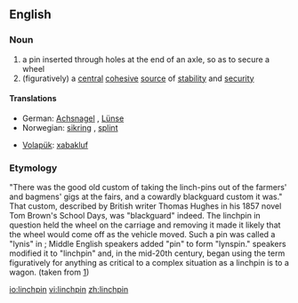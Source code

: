 ==English==

===Noun===
{{en-noun}}

# a pin inserted through holes at the end of an axle, so as to secure a wheel
# (figuratively) a [[central]] [[cohesive]] [[source]] of [[stability]] and [[security]]

====Translations====
{{trans-top|a securing pin}}
*German: [[Achsnagel]] {{m}}, [[Lünse]] {{f}}
*Norwegian: [[sikring]] {{m}}, [[splint]] {{m}}
{{trans-mid}}
*[[Volapük]]: [[xabakluf]]
{{trans-bottom}}

===Etymology===
"There was the good old custom of taking the linch-pins out of the farmers' and bagmens' gigs at the fairs, and a cowardly blackguard custom it was." That custom, described by British writer Thomas Hughes in his 1857 novel Tom Brown's School Days, was "blackguard" indeed. The linchpin in question held the wheel on the carriage and removing it made it likely that the wheel would come off as the vehicle moved. Such a pin was called a "lynis" in {{OE.}}; Middle English speakers added "pin" to form "lynspin." {{ME.}} speakers modified it to "linchpin" and, in the mid-20th century, began using the term figuratively for anything as critical to a complex situation as a linchpin is to a wagon. (taken from [http://www.merriamwebster.com])

[[io:linchpin]]
[[vi:linchpin]]
[[zh:linchpin]]